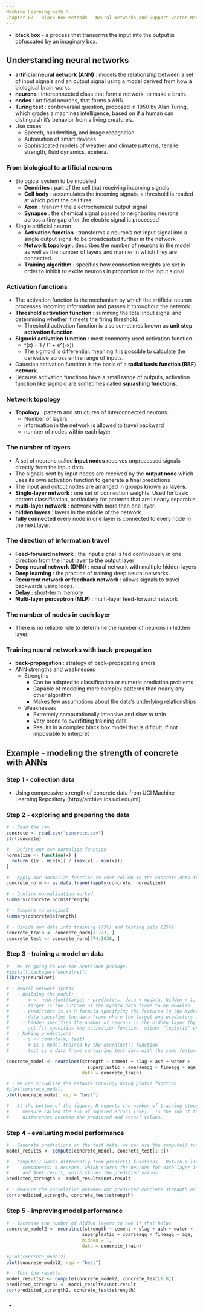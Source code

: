 ```yaml
---
Machine Learning with R
Chapter 07 - Black Box Methods - Neural Networks and Support Vector Machines
---
```


  - <b>black box</b> - a process that transorms the input into the output is obfuscated by an imaginary box.

## Understanding neural networks

  - <b>artificial neural network (ANN)</b> : models the relationship between a set of input signals and an output signal using a model derived from how a biological brain works.
  - <b>neurons</b> : interconnected class that form a network, to make a brain.
  - <b>nodes</b> : artificial neurons, that forms a ANN.
  - <b>Turing test</b> : controversial question, proposed in 1950 by Alan Turing, which grades a machines intelligence, based on if a human can distinguish it's behavior from a living creature's.
  - Use cases
    - Speech, handwriting, and image recognition
    - Automation of smart devices
    - Sophisticated models of weather and climate patterns, tensile strength, fluid dynamics, ecetera.

### From biological to artificial neurons

  - Biological system to be modeled
    - <b>Dendrites</b> : part of the cell that receiving incoming signals
    - <b>Cell body</b> : accumulates the incoming signals, a threshold is readed at which point the cell fires
    - <b>Axon</b> : transmit the electrochemical output signal
    - <b>Synapse</b> : the chemical signal passed to neighboring neurons across a tiny gap after the electric signal is processed
  - Single artificial neuron
    - <b>Activation function</b> : transforms a neuron's net input signal into a single output signal to be broadcasted further in the network
    - <b>Network topology</b> : describes the number of neurons in the model as well as the number of layers and manner in which they are connected.
    - <b>Training algorithm</b> : specifies how connection weights are set in order to inhibit to excite neurons in proportion to the input signal.

### Activation functions

  - The activation function is the mechanism by which the artificial neuron processes incoming information and passes it throughout the network.
  - <b>Threshold activation function</b> : summing the total input signal and determining whether it meets the firing threshold.
    - Threshold activation function is also sometimes known as <b>unit step activation function</b>
  - <b>Sigmoid activation function</b> : most commonly used activation function.
    - f(x) = 1 / (1 + e^(-x))
    - The sigmoid is differential: meaning it is possible to calculate the derivative across entire range of inputs.
  - Gaussian activation function is the basis of a <b>radial basis function (RBF) network</b>.
  - Because activation functions have a small range of outputs, activation function like sigmoid are sometimes called <b>squashing functions</b>.

### Network topology
  - <b>Topology</b> : pattern and structures of interconnected neurons.
    - Number of layers
    - information in the network is allowed to travel backward
    - number of nodes within each layer

### The number of layers

  - A set of neurons called <b>input nodes</b> receives unprocessed signals directly from the input data.
  - The signals sent by input nodes are received by the <b>output node</b> which uses its own activation function to generate a final predictions
  - The input and output nodes are arranged in groups known as <b>layers</b>.
  - <b>Single-layer network</b> : one set of connection weights.  Used for basic pattern classification, particularly for patterns that are linearly separable
  - <b>multi-layer network</b> : network with more than one layer.
  - <b>hidden layers</b> : layers in the middle of the network.
  - <b>fully connected</b> every node in one layer is connected to every node in the next layer.

### The direction of information travel

  - <b>Feed-forward network</b> : the input signal is fed continuously in one direction from the input layer to the output layer
  - <b>Deep neural network (DNN)</b> : neural network with multiple hidden layers
  - <b>Deep learning</b> : the practice of training deep neural networks.
  - <b>Recurrent network or feedback network</b> : allows signals to travel backwards using loops.
  - <b>Delay</b> : short-term memory
  - <b>Multi-layer perceptron (MLP)</b> : multi-layer feed-forward network

### The number of nodes in each layer

  - There is no reliable rule to determine the number of neurons in hidden layer.

### Training neural networks with back-propagation

  - <b>back-propagation</b> : strategy of back-propagating errors
  - ANN strengths and weaknesses
    - Strengths
      - Can be adapted to classification or numeric prediction problems
      - Capable of modeling more complex patterns than nearly any other algorithm
      - Makes few assumptions about the data's underlying relationships
    - Weaknesses
      - Extremely computationally intensive and slow to train
      - Very prone to overfitting training data
      - Results in a complex black box model that is dificult, if not impossible to interpret
      

## Example - modeling the strength of concrete with ANNs

### Step 1 - collection data

  - Using compressive strength of concrete data from UCI Machine Learning Repository (http://archive.ics.uci.edu/ml).

### Step 2 - exploring and preparing the data
```r
# - Read the csv
concrete <- read.csv("concrete.csv")
str(concrete)

# - Define our own normalize function
normalize <- function(x) {
  return ((x - min(x)) / (max(x) - min(x)))
}

# - Apply our normalize function to ever column in the concrete data frame using lapply
concrete_norm <- as.data.frame(lapply(concrete, normalize))

# - Confirm normalization worked
summary(concrete_norm$strength)

# - Compare to original
summary(concrete$strength)

# - Divide our data into training (75%) and testing sets (25%)
concrete_train <- concrete_norm[1:773, ]
concrete_test <- concrete_norm[774:1030, ]
```

### Step 3 - training a model on data
```r
# - We're going to use the neuralnet package.
#install.packages("neuralnet")
library(neuralnet)

# - Neural network syntax
#   - Building the model:
#     - m <- neuralnet(target ~ predictors, data = mydata, hidden = 1, act.fct = "logistic")
#     - target is the outcome of the mydata data frame to be modeled
#     - predictors is an R formula specifying the features in the mydata data frame to use for prediction
#     - data specifies the data frame where the target and predictors are found
#     - hidden specifies the number of neurons in the hidden layer (by default 1).  Note: use an integer vector to specify multiple hidden layers, for example c(2, 2)
#     - act.fct specifies the activation function, either "logistic" or "tanh".  Note: a differentiable custom activation function can also be supplied.
#   - Making predictions: 
#     - p <- compute(m, test)
#     - m is a model trained by the neuralnet() function
#     - test is a data frame containing test data with the same features as the training data used to build the classifier

concrete_model <- neuralnet(strength ~ cement + slag + ash + water + 
                              superplastic + coarseagg + fineagg + age, 
                            data = concrete_train)

# - We can visualize the network topology using plot() function
#plot(concrete_model)
plot(concrete_model, rep = "best")

# - At the bottom of the figure, R reports the number of training steps and an error 
#     measure called the sum of squared errors (SSE).  Is the sum of the squared 
#     differences between the predicted and actual values.
```

### Step 4 - evaluating model performance
```r
# - Generate predictions on the test data, we can use the compute() function as follows:
model_results <- compute(concrete_model, concrete_test[1:8])

# - Compute() works differently from predict() functions.  Return a list of two 
#     components: $ neurons, which stores the neurons for each layer in the network,
#     and $net.result, which stores the predicted values
predicted_strength <- model_results$net.result

# - Measure the correlation between our predicted concrete strength and the true value.
cor(predicted_strength, concrete_test$strength)
```

### Step 5 - improving model performance
```r
# - Increase the number of hidden layers to see if that helps
concrete_model2 <- neuralnet(strength ~ cement + slag + ash + water + 
                            superplastic + coarseagg + fineagg + age, 
                            hidden = 1,
                            data = concrete_train)

#plot(concrete_model2)
plot(concrete_model2, rep = "best")

# - Test the results
model_results2 <- compute(concrete_model2, concrete_test[1:8])
predicted_strength2 <- model_results2$net.result
cor(predicted_strength2, concrete_test$strength)


```

### 
  - 


### 
```r
```

